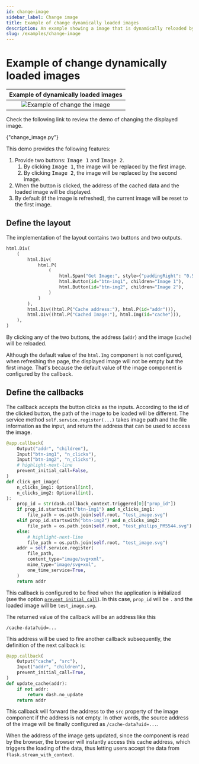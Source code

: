 ```yaml
---
id: change-image
sidebar_label: Change image
title: Example of change dynamically loaded images
description: An example showing a image that is dynamically reloaded by a callback.
slug: /examples/change-image
---
```





# Example of change dynamically loaded images

<div className="float-right indark-inv">

|                  Example of dynamically loaded images                   |
| :---------------------------------------------------------------------: |
| ![Example of change the image](/img/examples/example-change-image.webp) |

</div>

Check the following link to review the demo of changing the displayed image.

<p>
  <DarkButton to={demoURL("change_image.py")} icon={mdiLanguagePython}>
    {"change_image.py"}
  </DarkButton>
</p>

This demo provides the following features:

1. Provide two buttons: <kbd>Image 1</kbd> and <kbd>Image 2</kbd>.
   1. By clicking <kbd>Image 1</kbd>, the image will be replaced by the first image.
   2. By clicking <kbd>Image 2</kbd>, the image will be replaced by the second image.
2. When the button is clicked, the address of the cached data and the loaded image
   will be displayed.
3. By default (if the image is refreshed), the current image will be reset to the first
   image.

## Define the layout

The implementation of the layout contains two buttons and two outputs.

```python showLineNumbers
html.Div(
    (
        html.Div(
            html.P(
                (
                    html.Span("Get Image:", style={"paddingRight": "0.5rem"}),
                    html.Button(id="btn-img1", children="Image 1"),
                    html.Button(id="btn-img2", children="Image 2"),
                )
            )
        ),
        html.Div((html.P("Cache address:"), html.P(id="addr"))),
        html.Div((html.P("Cached Image:"), html.Img(id="cache"))),
    ),
)
```

By clicking any of the two buttons, the address (`addr`) and the image (`cache`) will
be reloaded.

Although the default value of the `html.Img` component is not configured, when
refreshing the page, the displayed image will not be empty but the first image.
That's because the default value of the image component is configured by the callback.

## Define the callbacks

The callback accepts the button clicks as the inputs. According to the id of the clicked
button, the path of the image to be loaded will be different. The service method
`self.service.register(...)` takes image path and the file information as the input,
and return the address that can be used to access the image.

```python showLineNumbers
@app.callback(
    Output("addr", "children"),
    Input("btn-img1", "n_clicks"),
    Input("btn-img2", "n_clicks"),
    # highlight-next-line
    prevent_initial_call=False,
)
def click_get_image(
    n_clicks_img1: Optional[int],
    n_clicks_img2: Optional[int],
):
    prop_id = str(dash.callback_context.triggered[0]["prop_id"])
    if prop_id.startswith("btn-img1") and n_clicks_img1:
        file_path = os.path.join(self.root, "test_image.svg")
    elif prop_id.startswith("btn-img2") and n_clicks_img2:
        file_path = os.path.join(self.root, "test_philips_PM5544.svg")
    else:
        # highlight-next-line
        file_path = os.path.join(self.root, "test_image.svg")
    addr = self.service.register(
        file_path,
        content_type="image/svg+xml",
        mime_type="image/svg+xml",
        one_time_service=True,
    )
    return addr
```

This callback is configured to be fired when the application is initialized (see the
option [`prevent_initial_call`<IconExternalLink/>][link-prevent-initial-call]). In this
case, `prop_id` will be `.` and the loaded image will be `test_image.svg`.

The returned value of the callback will be an address like this

```
/cache-data?uid=...
```

This address will be used to fire another callback subsequently, the definition of the
next callback is:

```python showLineNumbers
@app.callback(
    Output("cache", "src"),
    Input("addr", "children"),
    prevent_initial_call=True,
)
def update_cache(addr):
    if not addr:
        return dash.no_update
    return addr
```

This callback will forward the address to the `src` property of the image component if
the address is not empty. In other words, the source address of the image will be
finally configured as `/cache-data?uid=...`.

When the address of the image gets updated, since the component is read by the browser,
the browser will instantly access this cache address, which triggers the loading of the
data, thus letting users accept the data from `flask.stream_with_context`.

[link-prevent-initial-call]: https://dash.plotly.com/advanced-callbacks#prevent-callback-execution-upon-initial-component-render
